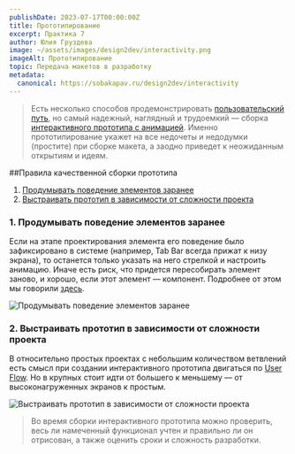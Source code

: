 ```yaml
---
publishDate: 2023-07-17T00:00:00Z
title: Прототипирование
excerpt: Практика 7
author: Юлия Груздева
image: ~/assets/images/design2dev/interactivity.png
imageAlt: Прототипирование
topic: Передача макетов в разработку
metadata:
  canonical: https://sobakapav.ru/design2dev/interactivity
---
```



>Есть несколько способов продемонстрировать [пользовательский путь](/design2dev/user-flow), но самый надежный, наглядный и трудоемкий — сборка [интерактивного прототипа с анимацией](https://help.figma.com/hc/en-us/sections/360006534454-Prototypes). Именно прототипирование укажет на все недочеты и недодумки (простите) при сборке макета, а заодно приведет к неожиданным открытиям и идеям.

##Правила качественной сборки прототипа

1. [Продумывать поведение элементов заранее](#anchor1)
2. [Выстраивать прототип в зависимости от сложности проекта](#anchor2)

### <a name="anchor1"></a> 1. Продумывать поведение элементов заранее

Если на этапе проектирования элемента его поведение было зафиксировано в системе (например, Tab Bar всегда прижат к низу экрана), то останется только указать на него стрелкой и настроить анимацию. Иначе есть риск, что придется пересобирать элемент заново, и хорошо, если этот элемент — компонент. Подробнее от этом мы говорили [здесь](/design2dev/front-end).

![Продумывать поведение элементов заранее](~/assets/images/design2dev/dd7-1.png)

### <a name="anchor2"></a> 2. Выстраивать прототип в зависимости от сложности проекта

В относительно простых проектах с небольшим количеством ветвлений есть смысл при создании интерактивного прототипа двигаться по [User Flow](/design2dev/user-flow). Но в крупных стоит идти от большего к меньшему — от высоконагруженных экранов к простым.

![Выстраивать прототип в зависимости от сложности проекта](~/assets/images/design2dev/dd2-2.png)

>Во время сборки интерактивного прототипа можно проверить, весь ли намеченный функционал учтен и правильно ли он отрисован, а также оценить сроки и сложность разработки.
